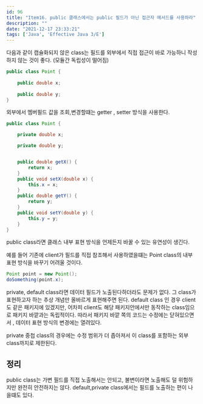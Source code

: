 ```yaml
---
id: 96
title: "Item16. public 클래스에서는 public 필드가 아닌 접근자 메서드를 사용하라"
description: ""
date: "2021-12-17 23:33:21"
tags: ['Java', 'Effective Java 3/E']
---
```

다음과 같이 캡슐화되지 않은 class는 필드를 외부에서 직접 접근이 바로 가능하니 작성하지 않는 것이 좋다. (모듈간 독립성이 떨어짐)

```java
public class Point {
    
    public double x;
    
    public double y;
}
```



외부에서 멤버필드 값을 조회,변경할떄는 getter , setter 방식을 사용한다. 

```java
public class Point {

    private double x;

    private double y;


    public double getX() {
        return x;
    }
    public void setX(double x) {
        this.x = x;
    }
    public double getY() {
        return y;
    }
    public void setY(double y) {
        this.y = y;
    }
}

```

public class라면 클래스 내부 표현 방식을 언제든지 바꿀 수 있는 유연성이 생긴다.

예를 들어 기존에 client가 필드를 직접 참조해서 사용하였을떄는 Point class의 내부 표현 방식을 바꾸기 어려울 것이다. 

```java
Point point = new Point();
doSomething(point.x);
```

private, default class라면 데이터 필드가 노출된다하더라도 문제가 없다. 그 class가 표현하고자 하는 추상 개념만 올바르게 표현해주면 된다. 
default class 인 경우 client도 같은 패키지에 있겠지만, 어차피 client도 해당 패키지안에서만 동작하는 class임으로 패키지 바깥과는 독립적이다. 
따라서 패키지 바깥 쪽의 코드는 수정에는 닫혀있으면서 , 데이터 표현 방식의 변경에는 열려있다. 


private 중첩 class의 경우에는 수정 범위가 더 좁아져서 이 class를 포함하는 외부class까지로 제한된다. 


## 정리 

public class는 가변 필드를 직접 노출해서는 안되고, 불변이라면 노출해도 덜 위험하지만 완전히 안전하지는 않다. 
default,private class에서는 필드를 노출하는 편이 나을떄도 있다.